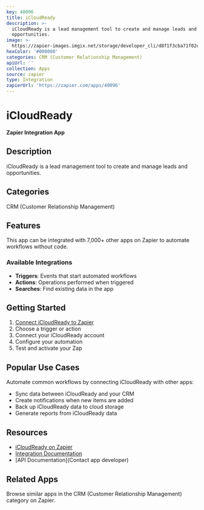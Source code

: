 ```yaml
---
key: 40096
title: iCloudReady
description: >-
  iCloudReady is a lead management tool to create and manage leads and
  opportunities.
image: >-
  https://zapier-images.imgix.net/storage/developer_cli/d8f1f3cba71f02e538c0444d4ab831cf.png?auto=format%2Ccompress&ixlib=python-3.0.0&q=50
hexColor: '#000000'
categories: CRM (Customer Relationship Management)
apiUrl: ''
collection: Apps
source: zapier
type: Integration
zapierUrl: 'https://zapier.com/apps/40096'
---
```

# iCloudReady

**Zapier Integration App**

## Description

iCloudReady is a lead management tool to create and manage leads and opportunities.

## Categories

CRM (Customer Relationship Management)

## Features

This app can be integrated with 7,000+ other apps on Zapier to automate workflows without code.

### Available Integrations

- **Triggers**: Events that start automated workflows
- **Actions**: Operations performed when triggered
- **Searches**: Find existing data in the app

## Getting Started

1. [Connect iCloudReady to Zapier](https://zapier.com/apps/40096)
2. Choose a trigger or action
3. Connect your iCloudReady account
4. Configure your automation
5. Test and activate your Zap

## Popular Use Cases

Automate common workflows by connecting iCloudReady with other apps:

- Sync data between iCloudReady and your CRM
- Create notifications when new items are added
- Back up iCloudReady data to cloud storage
- Generate reports from iCloudReady data

## Resources

- [iCloudReady on Zapier](https://zapier.com/apps/40096)
- [Integration Documentation](https://zapier.com/apps/40096/integrations)
- [API Documentation](Contact app developer)

## Related Apps

Browse similar apps in the CRM (Customer Relationship Management) category on Zapier.
